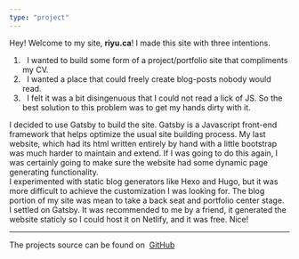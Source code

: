```yaml
---
type: "project"
---
```

<p>
Hey! Welcome to my site, <b>riyu.ca</b>! I made this site with three intentions. <br/>
<ol>
  <li>&nbsp;&nbsp;I wanted to build some form of a project/portfolio site that compliments my CV.</li>
  <li>&nbsp;&nbsp;I wanted a place that could freely create blog-posts nobody would read.</li>
  <li>&nbsp;&nbsp;I felt it was a bit disingenuous that I could not read a lick of JS. So the best solution  to this problem was to get my hands dirty with it.</li>
</ol>
I decided to use Gatsby to build the site. Gatsby is a Javascript front-end framework that helps
optimize the usual site building process. My last website, which had its html written entirely by
hand with a little bootstrap was much harder to maintain and extend. If I was going to do this
again, I was certainly going to make sure the website had some dynamic page generating functionality.
<br/>
I experimented with static blog generators like Hexo and Hugo, but it was more difficult
to achieve the customization I was looking for. The blog portion of my site was mean to take
a back seat and portfolio center stage.
<br/>
I settled on Gatsby. It was recommended to me by a friend, it generated the website staticly
so I could host it on Netlify, and it was free. Nice!
<hr/>
The projects source can be found on&nbsp;
<a href="https://github.com/0xRiyu/riyu.ca" target="_blank" rel="noreferrer">GitHub</a>
</p>
